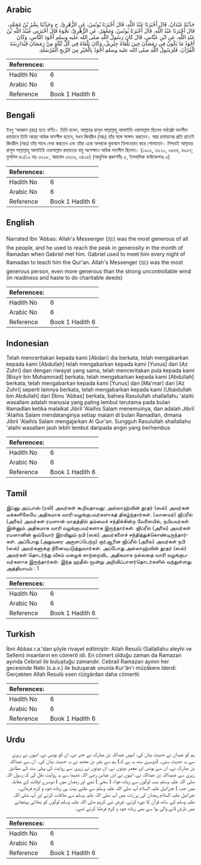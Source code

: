 ## Arabic


<div dir="rtl" lang="ar" style={{fontSize:'larger',backgroundColor:'#f8f9fa',padding:20}}>
حَدَّثَنَا عَبْدَانُ، قَالَ أَخْبَرَنَا عَبْدُ اللَّهِ، قَالَ أَخْبَرَنَا يُونُسُ، عَنِ الزُّهْرِيِّ، ح وَحَدَّثَنَا بِشْرُ بْنُ مُحَمَّدٍ، قَالَ أَخْبَرَنَا عَبْدُ اللَّهِ، قَالَ أَخْبَرَنَا يُونُسُ، وَمَعْمَرٌ، عَنِ الزُّهْرِيِّ، نَحْوَهُ قَالَ أَخْبَرَنِي عُبَيْدُ اللَّهِ بْنُ عَبْدِ اللَّهِ، عَنِ ابْنِ عَبَّاسٍ، قَالَ كَانَ رَسُولُ اللَّهِ صلى الله عليه وسلم أَجْوَدَ النَّاسِ، وَكَانَ أَجْوَدُ مَا يَكُونُ فِي رَمَضَانَ حِينَ يَلْقَاهُ جِبْرِيلُ، وَكَانَ يَلْقَاهُ فِي كُلِّ لَيْلَةٍ مِنْ رَمَضَانَ فَيُدَارِسُهُ الْقُرْآنَ، فَلَرَسُولُ اللَّهِ صلى الله عليه وسلم أَجْوَدُ بِالْخَيْرِ مِنَ الرِّيحِ الْمُرْسَلَةِ‏.‏
</div>
<div style={{backgroundColor:'#f8f9fa',padding:20, marginBottom: 10}}><table> <thead> <tr> <th>References:</th> <th></th> </tr> </thead> <tbody><tr><td>Hadith No</td><td>6</td></tr><tr><td>Arabic No</td><td>6</td></tr><tr><td>Reference</td><td>Book 1 Hadith 6</td></tr></tbody></table></div>

## Bengali


<div dir="ltr" lang="bn" style={{fontSize:'larger',backgroundColor:'#f8f9fa',padding:20}}>
ইবনু ‘আব্বাস (রাঃ) হতে বর্ণিত। তিনি বলেন, আল্লাহর রাসূল সাল্লাল্লাহু আলাইহি ওয়াসাল্লাম ছিলেন সর্বশ্রেষ্ঠ দানশীল রমাযানে তিনি আরো অধিক দানশীল হতেন, যখন জিবরীল (আঃ) তাঁর সঙ্গে সাক্ষাৎ করতেন। আর রমাযানের প্রতি রাতেই জিবরীল (আঃ) তাঁর সাথে দেখা করতেন এবং তাঁরা একে অপরকে কুরআন তিলাওয়াত করে শোনাতেন। নিশ্চয়ই আল্লাহর রাসূল সাল্লাল্লাহু আলাইহি ওয়াসাল্লাম রহমতের বায়ু অপেক্ষাও অধিক দানশীল ছিলেন। (১৯০২, ৩২২০, ৩৫৫৪, ৪৯৯৭; মুসলিম ৪৩/১২ হাঃ ৩২০৮, আহমাদ ৩৬১৬, ৩৪২৫) (আধুনিক প্রকাশনীঃ ৫, ইসলামিক ফাউন্ডেশনঃ ৫)
</div>
<div style={{backgroundColor:'#f8f9fa',padding:20, marginBottom: 10}}><table> <thead> <tr> <th>References:</th> <th></th> </tr> </thead> <tbody><tr><td>Hadith No</td><td>6</td></tr><tr><td>Arabic No</td><td>6</td></tr><tr><td>Reference</td><td>Book 1 Hadith 6</td></tr></tbody></table></div>

## English


<div dir="ltr" lang="en" style={{fontSize:'larger',backgroundColor:'#f8f9fa',padding:20}}>
Narrated Ibn 'Abbas: Allah's Messenger (ﷺ) was the most generous of all the people, and he used to reach the peak in generosity in the month of Ramadan when Gabriel met him. Gabriel used to meet him every night of Ramadan to teach him the Qur'an. Allah's Messenger (ﷺ) was the most generous person, even more generous than the strong uncontrollable wind (in readiness and haste to do charitable deeds)
</div>
<div style={{backgroundColor:'#f8f9fa',padding:20, marginBottom: 10}}><table> <thead> <tr> <th>References:</th> <th></th> </tr> </thead> <tbody><tr><td>Hadith No</td><td>6</td></tr><tr><td>Arabic No</td><td>6</td></tr><tr><td>Reference</td><td>Book 1 Hadith 6</td></tr></tbody></table></div>

## Indonesian


<div dir="ltr" lang="id" style={{fontSize:'larger',backgroundColor:'#f8f9fa',padding:20}}>
Telah menceritakan kepada kami [Abdan] dia berkata, telah mengabarkan kepada kami [Abdullah] telah mengabarkan kepada kami [Yunus] dari [Az Zuhri] dan dengan riwayat yang sama, telah menceritakan pula kepada kami [Bisyir bin Muhammad] berkata, telah mengabarkan kepada kami [Abdullah] berkata, telah mengabarkan kepada kami [Yunus] dan [Ma'mar] dari [Az Zuhri] seperti lainnya berkata, telah mengabarkan kepada kami [Ubaidullah bin Abdullah] dari [Ibnu 'Abbas] berkata, bahwa Rasulullah shallallahu 'alaihi wasallam adalah manusia yang paling lembut terutama pada bulan Ramadlan ketika malaikat Jibril 'Alaihis Salam menemuinya, dan adalah Jibril 'Alaihis Salam mendatanginya setiap malam di bulan Ramadlan, dimana Jibril 'Alaihis Salam mengajarkan Al Qur'an. Sungguh Rasulullah shallallahu 'alaihi wasallam jauh lebih lembut daripada angin yang berhembus
</div>
<div style={{backgroundColor:'#f8f9fa',padding:20, marginBottom: 10}}><table> <thead> <tr> <th>References:</th> <th></th> </tr> </thead> <tbody><tr><td>Hadith No</td><td>6</td></tr><tr><td>Arabic No</td><td>6</td></tr><tr><td>Reference</td><td>Book 1 Hadith 6</td></tr></tbody></table></div>

## Tamil


<div dir="ltr" lang="ta" style={{fontSize:'larger',backgroundColor:'#f8f9fa',padding:20}}>
இப்னு அப்பாஸ் (ரலி) அவர்கள் கூறியதாவது: அல்லாஹ்வின் தூதர் (ஸல்) அவர்கள் மக்களிலேயே அதிகமாக வாரி வழங்குபவர்களாகத் திகழ்ந்தார்கள். (வானவர்) ஜிப்ரீல் (அலை) அவர்கள் ரமளான் மாதத்தில் தம்மைச் சந்திக்கின்ற வேளையில், நபியவர்கள் இன்னும் அதிகமாக வாரி வழங்குபவர்களாக இருந்தார்கள். ஜிப்ரீல் (அலை) அவர்கள் ரமளானின் ஒவ்வோர் இரவிலும் நபி (ஸல்) அவர்களைச் சந்தித்துக்கொண்டிருந்தார்கள். அப்போது (அதுவரை அருளப்பெற்ற) குர்ஆனை ஜிப்ரீல் (அலை) அவர்கள் நபி (ஸல்) அவர்களுக்கு நினைவுபடுத்துவார்கள். அப்போது அல்லாஹ்வின் தூதர் (ஸல்) அவர்கள் தொடர்ந்து வீசும் மழைக் காற்றைவிட அதிகமாக நல்லதை வாரி வழங்குபவர்களாக இருந்தார்கள். இந்த ஹதீஸ் மூன்று அறிவிப்பாளர்தொடர்களில் வந்துள்ளது. அத்தியாயம் : 1
</div>
<div style={{backgroundColor:'#f8f9fa',padding:20, marginBottom: 10}}><table> <thead> <tr> <th>References:</th> <th></th> </tr> </thead> <tbody><tr><td>Hadith No</td><td>6</td></tr><tr><td>Arabic No</td><td>6</td></tr><tr><td>Reference</td><td>Book 1 Hadith 6</td></tr></tbody></table></div>

## Turkish


<div dir="ltr" lang="tr" style={{fontSize:'larger',backgroundColor:'#f8f9fa',padding:20}}>
İbni Abbas r.a.'dan şöyle rivayet edilmiştir: Allah Resulü (Sallallahu aleyhi ve Sellem) insanların en cömerti idi. En cömert olduğu zaman da Ramazan ayında Cebrail ile buluştuğu zamandır. Cebrail Ramazan ayının her gecesinde Nebi (s.a.v.) ile buluşarak onunla Kur'ân'ı müzâkere îderdi. Gerçekten Allah Resulü esen rüzgârdan daha cömertti
</div>
<div style={{backgroundColor:'#f8f9fa',padding:20, marginBottom: 10}}><table> <thead> <tr> <th>References:</th> <th></th> </tr> </thead> <tbody><tr><td>Hadith No</td><td>6</td></tr><tr><td>Arabic No</td><td>6</td></tr><tr><td>Reference</td><td>Book 1 Hadith 6</td></tr></tbody></table></div>

## Urdu


<div dir="rtl" lang="ur" style={{fontSize:'larger',backgroundColor:'#f8f9fa',padding:20}}>
ہم کو عبدان نے حدیث بیان کی، انہیں عبداللہ بن مبارک نے خبر دی، ان کو یونس نے، انہوں نے زہری سے یہ حدیث سنی۔ (دوسری سند یہ ہے کہ) ہم سے بشر بن محمد نے یہ حدیث بیان کی۔ ان سے عبداللہ بن مبارک نے، ان سے یونس اور معمر دونوں نے، ان دونوں نے زہری سے روایت کی پہلی سند کے مطابق زہری سے عبیداللہ بن عبداللہ نے، انہوں نے ابن عباس رضی اللہ عنہما سے یہ روایت نقل کی کہ رسول اللہ صلی اللہ علیہ وسلم سب لوگوں سے زیادہ جواد ( سخی ) تھے اور رمضان میں ( دوسرے اوقات کے مقابلہ میں جب ) جبرائیل علیہ السلام آپ صلی اللہ علیہ وسلم سے ملتے بہت ہی زیادہ جود و کرم فرماتے۔ جبرائیل علیہ السلام رمضان کی ہر رات میں آپ صلی اللہ علیہ وسلم سے ملاقات کرتے اور آپ صلی اللہ علیہ وسلم کے ساتھ قرآن کا دورہ کرتے، غرض نبی کریم صلی اللہ علیہ وسلم لوگوں کو بھلائی پہنچانے میں بارش لانے والی ہوا سے بھی زیادہ جود و کرم فرمایا کرتے تھے۔
</div>
<div style={{backgroundColor:'#f8f9fa',padding:20, marginBottom: 10}}><table> <thead> <tr> <th>References:</th> <th></th> </tr> </thead> <tbody><tr><td>Hadith No</td><td>6</td></tr><tr><td>Arabic No</td><td>6</td></tr><tr><td>Reference</td><td>Book 1 Hadith 6</td></tr></tbody></table></div>